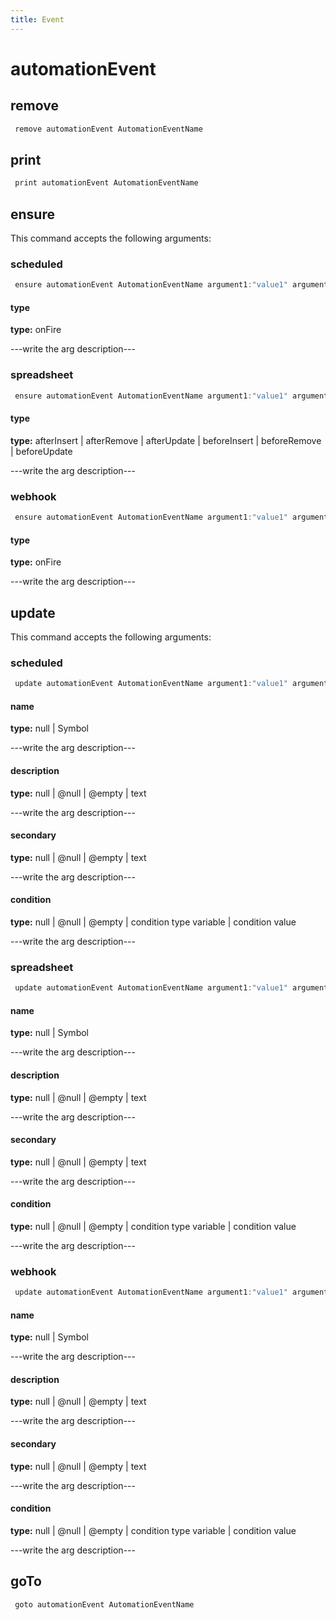 ```yaml
---
title: Event
---
```


# automationEvent

## remove

```js filename="Terminal" copy
 remove automationEvent AutomationEventName
```


## print

```js filename="Terminal" copy
 print automationEvent AutomationEventName
```


## ensure

This command accepts the following arguments:

### scheduled
```js filename="Terminal" copy
 ensure automationEvent AutomationEventName argument1:"value1" argument2:"value2"
```

#### type
**type:** onFire

---write the arg description---

### spreadsheet
```js filename="Terminal" copy
 ensure automationEvent AutomationEventName argument1:"value1" argument2:"value2"
```

#### type
**type:** afterInsert | afterRemove | afterUpdate | beforeInsert | beforeRemove | beforeUpdate

---write the arg description---

### webhook
```js filename="Terminal" copy
 ensure automationEvent AutomationEventName argument1:"value1" argument2:"value2"
```

#### type
**type:** onFire

---write the arg description---


## update

This command accepts the following arguments:

### scheduled
```js filename="Terminal" copy
 update automationEvent AutomationEventName argument1:"value1" argument2:"value2"
```

#### name
**type:** null | Symbol

---write the arg description---

#### description
**type:** null | @null | @empty | text

---write the arg description---

#### secondary
**type:** null | @null | @empty | text

---write the arg description---

#### condition
**type:** null | @null | @empty | condition type variable | condition value

---write the arg description---

### spreadsheet
```js filename="Terminal" copy
 update automationEvent AutomationEventName argument1:"value1" argument2:"value2"
```

#### name
**type:** null | Symbol

---write the arg description---

#### description
**type:** null | @null | @empty | text

---write the arg description---

#### secondary
**type:** null | @null | @empty | text

---write the arg description---

#### condition
**type:** null | @null | @empty | condition type variable | condition value

---write the arg description---

### webhook
```js filename="Terminal" copy
 update automationEvent AutomationEventName argument1:"value1" argument2:"value2"
```

#### name
**type:** null | Symbol

---write the arg description---

#### description
**type:** null | @null | @empty | text

---write the arg description---

#### secondary
**type:** null | @null | @empty | text

---write the arg description---

#### condition
**type:** null | @null | @empty | condition type variable | condition value

---write the arg description---


## goTo


```js filename="Terminal" copy
 goto automationEvent AutomationEventName
```

